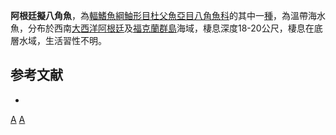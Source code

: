 {{Speciesbox
| taxon = Agonopsis asperoculis
| binomial_authority = [[Thompson|Thompson]], 1916
| status = NE
| status_system = IUCN3.1
}}

'''阿根廷擬八角魚'''，為[[輻鰭魚綱|輻鰭魚綱]][[鮋形目|鮋形目]][[杜父魚亞目|杜父魚亞目]][[八角魚科|八角魚科]]的其中一[[種|種]]，為溫帶海水魚，分布於西南[[大西洋|大西洋]][[阿根廷|阿根廷]]及[[福克蘭群島|福克蘭群島]]海域，棲息深度18-20公尺，棲息在底層水域，生活習性不明。

==参考文献==
*{{FishBase_species|genus=Agonopsis|species=asperoculis|year=2014|month=5}}

{{魚類小作品}}
{{Taxonbar}}
[[Category:擬八角魚屬|A]]
[[Category:1916年描述的魚類|A]]